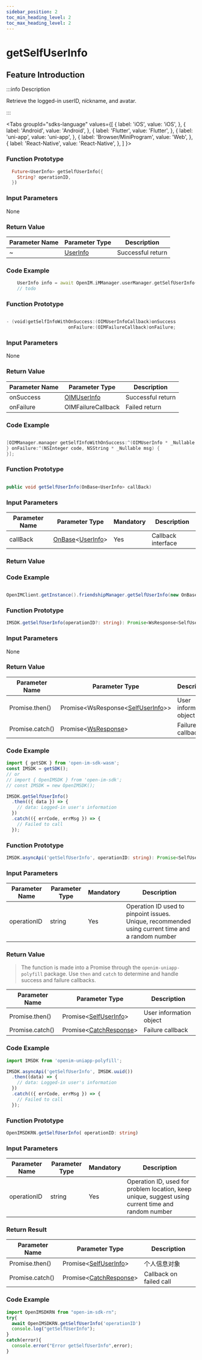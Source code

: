 ```yaml
---
sidebar_position: 2
toc_min_heading_level: 2
toc_max_heading_level: 2
---
```


# getSelfUserInfo

## Feature Introduction

:::info Description

Retrieve the logged-in userID, nickname, and avatar.

:::

<Tabs
groupId="sdks-language"
values={[
{ label: 'iOS', value: 'iOS', },
{ label: 'Android', value: 'Android', },
{ label: 'Flutter', value: 'Flutter', },
{ label: 'uni-app', value: 'uni-app', },
{ label: 'Browser/MiniProgram', value: 'Web', },
{ label: 'React-Native', value: 'React-Native', },
]
}>

<TabItem value="Flutter">

### Function Prototype

```dart showLineNumbers
  Future<UserInfo> getSelfUserInfo({
    String? operationID,
  })
```

### Input Parameters

None

### Return Value

| Parameter Name | Parameter Type                        | Description       |
| -------------- | ------------------------------------- | ----------------- |
| ~              | [UserInfo](/class/user/userInfo.mdx) | Successful return |

### Code Example

```dart showLineNumbers
    UserInfo info = await OpenIM.iMManager.userManager.getSelfUserInfo();
    // todo
```

</TabItem>

<TabItem value="iOS">

### Function Prototype

```swift showLineNumbers

- (void)getSelfInfoWithOnSuccess:(OIMUserInfoCallback)onSuccess
                       onFailure:(OIMFailureCallback)onFailure;

```

### Input Parameters

None

### Return Value

| Parameter Name | Parameter Type                           | Description       |
| -------------- | ---------------------------------------- | ----------------- |
| onSuccess      | [OIMUserInfo](/class/user/userInfo.mdx) | Successful return |
| onFailure      | OIMFailureCallback                       | Failed return     |

### Code Example

```swift showLineNumbers

[OIMManager.manager getSelfInfoWithOnSuccess:^(OIMUserInfo * _Nullable userInfo) {
} onFailure:^(NSInteger code, NSString * _Nullable msg) {
}];

```

</TabItem>

<TabItem value="Android">

### Function Prototype

```java showLineNumbers

public void getSelfUserInfo(OnBase<UserInfo> callBack)

```

### Input Parameters

| Parameter Name | Parameter Type                                               | Mandatory | Description   |
| -------------- | ------------------------------------------------------------ | --------  | ------------- |
| callBack       | [OnBase](/callback/onBase.mdx)<[UserInfo](/class/user/userInfo.mdx)> | Yes       | Callback interface |

### Return Value

### Code Example

```java showLineNumbers

OpenIMClient.getInstance().friendshipManager.getSelfUserInfo(new OnBase<UserInfo>(){…})

```

</TabItem>

<TabItem value="Web">

### Function Prototype

```ts showLineNumbers
IMSDK.getSelfUserInfo(operationID?: string): Promise<WsResponse<SelfUserInfo>>
```

### Input Parameters

None

### Return Value

| Parameter Name | Parameter Type                                                  | Description          |
| -------------- | --------------------------------------------------------------- | -------------------- |
| Promise.then() | Promise<WsResponse<[SelfUserInfo](/class/user/userInfo.mdx)>\> | User information object |
| Promise.catch()| Promise<[WsResponse](/class/response.mdx)\>              | Failure callback     |

### Code Example

```js showLineNumbers
import { getSDK } from 'open-im-sdk-wasm';
const IMSDK = getSDK();
// or
// import { OpenIMSDK } from 'open-im-sdk';
// const IMSDK = new OpenIMSDK();

IMSDK.getSelfUserInfo()
  .then(({ data }) => {
    // data: Logged-in user's information
  })
  .catch(({ errCode, errMsg }) => {
    // Failed to call
  });
```

</TabItem>

<TabItem value="uni-app">

### Function Prototype

```ts showLineNumbers
IMSDK.asyncApi('getSelfUserInfo', operationID: string): Promise<SelfUserInfo>
```

### Input Parameters

| Parameter Name | Parameter Type | Mandatory | Description                                                     |
| -------------- | -------------- | --------  | -------------------------------------------------------------- |
| operationID    | string         | Yes       | Operation ID used to pinpoint issues. Unique, recommended using current time and a random number |

### Return Value

> The function is made into a Promise through the `openim-uniapp-polyfill` package. Use `then` and `catch` to determine and handle success and failure callbacks.

| Parameter Name | Parameter Type                                      | Description          |
| -------------- | --------------------------------------------------- | -------------------- |
| Promise.then() | Promise<[SelfUserInfo](/class/user/userInfo.mdx)\> | User information object |
| Promise.catch()| Promise<[CatchResponse](/class/response.mdx)\> | Failure callback     |

### Code Example

```js showLineNumbers
import IMSDK from 'openim-uniapp-polyfill';

IMSDK.asyncApi('getSelfUserInfo', IMSDK.uuid())
  .then((data) => {
    // data: Logged-in user's information
  })
  .catch(({ errCode, errMsg }) => {
    // Failed to call
  });
```

</TabItem>
<TabItem value="React-Native">

### Function Prototype

```ts showLineNumbers
OpenIMSDKRN.getSelfUserInfo( operationID: string)
```

### Input Parameters

| Parameter Name    | Parameter Type | Mandatory | Description                                                   |
| ----------- | -------- | -------- | ------------------------------------------------------- |
| operationID | string   | Yes       | Operation ID, used for problem location, keep unique, suggest using current time and random number |

### Return Result

| Parameter Name        | Parameter Type                                                    | Description        |
| --------------- | ----------------------------------------------------------- | ------------ |
| Promise.then()  | Promise<[SelfUserInfo](docs/sdks/class/user/userInfo.mdx)\> | 个人信息对象 |
| Promise.catch() | Promise<[CatchResponse](docs/sdks/class/response.mdx)\>     | Callback on failed call |


### Code Example

```js showLineNumbers
import OpenIMSDKRN from "open-im-sdk-rn";
try{
  await OpenIMSDKRN.getSelfUserInfo('operationID')
  console.log("getSelfUserInfo");
}
catch(error){
  console.error("Error getSelfUserInfo",error);
}
```

</TabItem>
</Tabs>